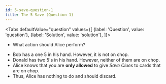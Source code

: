 ```yaml
---
id: 5-save-question-1
title: The 5 Save (Question 1)
---
```



<BeginnersGuideProgress id="5-save-question-1" />

<Tabs
  defaultValue="question"
  values={[
    {label: 'Question', value: 'question'},
    {label: 'Solution', value: 'solution'},
  ]}>
<TabItem value="question">

- What action should Alice perform?

</TabItem>
<TabItem value="solution">

- Bob has a one 5 in his hand. However, it is not on chop.
- Donald has two 5's in his hand. However, neither of them are on chop.
- Alice knows that you are **only allowed** to give _Save Clues_ to cards that are on chop.
- Thus, Alice has nothing to do and should discard.

</TabItem>
</Tabs>

<FiveSaveQuestion1 />
